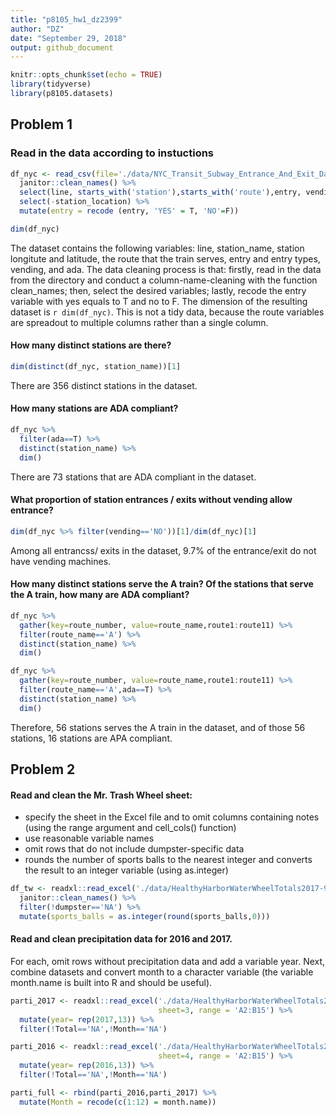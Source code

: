 ```yaml
---
title: "p8105_hw1_dz2399"
author: "DZ"
date: "September 29, 2018"
output: github_document
---
```


```r
knitr::opts_chunk$set(echo = TRUE)
library(tidyverse)
library(p8105.datasets)
```

## Problem 1

### Read in the data according to instuctions
```r
df_nyc <- read_csv(file='./data/NYC_Transit_Subway_Entrance_And_Exit_Data.csv') %>%
  janitor::clean_names() %>%
  select(line, starts_with('station'),starts_with('route'),entry, vending,ada,entrance_type) %>% 
  select(-station_location) %>% 
  mutate(entry = recode (entry, 'YES' = T, 'NO'=F))

dim(df_nyc)
```

 The dataset contains the following variables: line, station_name, station longitute and latitude, the route that the train serves, entry and entry types, vending, and ada. The data cleaning process is that: firstly, read in the data from the directory and conduct a column-name-cleaning with the function clean_names; then, select the desired variables; lastly, recode the entry variable with yes equals to T and no to F. The dimension of the resulting dataset is `r dim(df_nyc)`. This is not a tidy data, because the route variables are spreadout to multiple columns rather than a single column.

#### How many distinct stations are there?
```r
dim(distinct(df_nyc, station_name))[1]
```
There are 356 distinct stations in the dataset.

#### How many stations are ADA compliant?
```r
df_nyc %>% 
  filter(ada==T) %>% 
  distinct(station_name) %>% 
  dim()
```
There are 73 stations that are ADA compliant in the dataset.

#### What proportion of station entrances / exits without vending allow entrance?
```r
dim(df_nyc %>% filter(vending=='NO'))[1]/dim(df_nyc)[1]
```
Among all entrancss/ exits  in the dataset, 9.7% of the entrance/exit do not have vending machines.

#### How many distinct stations serve the A train? Of the stations that serve the A train, how many are ADA compliant?
```r
df_nyc %>% 
  gather(key=route_number, value=route_name,route1:route11) %>% 
  filter(route_name=='A') %>% 
  distinct(station_name) %>% 
  dim()

df_nyc %>% 
  gather(key=route_number, value=route_name,route1:route11) %>% 
  filter(route_name=='A',ada==T) %>% 
  distinct(station_name) %>% 
  dim()
```
Therefore, 56 stations serves the A train in the dataset, and of those 56 stations, 16 stations are APA compliant. 

## Problem 2

#### Read and clean the Mr. Trash Wheel sheet:

* specify the sheet in the Excel file and to omit columns containing notes (using the range argument and  cell_cols() function)
* use reasonable variable names
* omit rows that do not include dumpster-specific data
* rounds the number of sports balls to the nearest integer and converts the result to an integer variable (using  as.integer)

```r
df_tw <- readxl::read_excel('./data/HealthyHarborWaterWheelTotals2017-9-26.xlsx',range='A2:N258') %>% 
  janitor::clean_names() %>% 
  filter(!dumpster=='NA') %>% 
  mutate(sports_balls = as.integer(round(sports_balls,0)))
```

#### Read and clean precipitation data for 2016 and 2017. 
For each, omit rows without precipitation data and add a variable year. Next, combine datasets and convert month to a character variable (the variable month.name is built into R and should be useful).
```r
parti_2017 <- readxl::read_excel('./data/HealthyHarborWaterWheelTotals2017-9-26.xlsx',
                                 sheet=3, range = 'A2:B15') %>% 
  mutate(year= rep(2017,13)) %>% 
  filter(!Total=='NA',!Month=='NA')

parti_2016 <- readxl::read_excel('./data/HealthyHarborWaterWheelTotals2017-9-26.xlsx',
                                 sheet=4, range = 'A2:B15') %>% 
  mutate(year= rep(2016,13)) %>% 
  filter(!Total=='NA',!Month=='NA')

parti_full <- rbind(parti_2016,parti_2017) %>% 
  mutate(Month = recode(c(1:12) = month.name))
```

